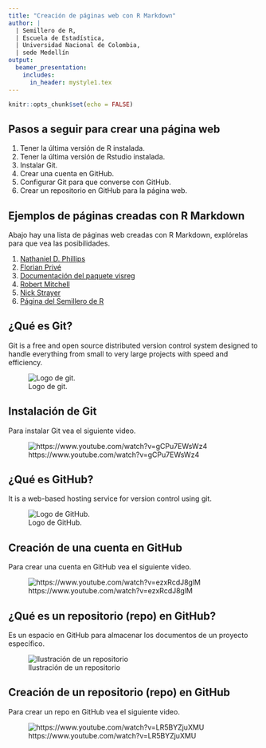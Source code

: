 ```yaml
---
title: "Creación de páginas web con R Markdown"
author: |
  | Semillero de R,
  | Escuela de Estadística,
  | Universidad Nacional de Colombia,
  | sede Medellín
output:
  beamer_presentation:
    includes:
      in_header: mystyle1.tex
---
```


```r
knitr::opts_chunk$set(echo = FALSE)
```


## Pasos a seguir para crear una página web
1. Tener la última versión de R instalada.
2. Tener la última versión de Rstudio instalada.
2. Instalar Git.
1. Crear una cuenta en GitHub.
1. Configurar Git para que converse con GitHub.
2. Crear un repositorio en GitHub para la página web.

## Ejemplos de páginas creadas con R Markdown
Abajo hay una lista de páginas web creadas con R Markdown, explórelas para que vea las posibilidades.

1. [Nathaniel D. Phillips](https://ndphillips.github.io/)
2. [Florian Privé](https://privefl.github.io/)
3. [Documentación del paquete visreg](http://pbreheny.github.io/visreg/)
4. [Robert Mitchell](http://robertmitchellv.com/index.html)
5. [Nick Strayer](http://nickstrayer.me/)
9. [Página del Semillero de R](https://srunal.github.io/)

## ¿Qué es Git?
Git is a free and open source distributed version control system designed to handle everything from small to very large projects with speed and efficiency.

![Logo de git.](git.png)

## Instalación de Git
Para instalar Git vea el siguiente video.

![https://www.youtube.com/watch?v=gCPu7EWsWz4](video.jpg)


## ¿Qué es GitHub?
It is a web-based hosting service for version control using git.

![Logo de GitHub.](GitHub.jpg)

## Creación de una cuenta en GitHub
Para crear una cuenta en GitHub vea el siguiente video.

![https://www.youtube.com/watch?v=ezxRcdJ8glM](video.jpg)

## ¿Qué es un repositorio (repo) en GitHub?
Es un espacio en GitHub para almacenar los documentos de un proyecto específico.

![Ilustración de un repositorio](repository.jpg)

## Creación de un repositorio (repo) en GitHub
Para crear un repo en GitHub vea el siguiente video.

![https://www.youtube.com/watch?v=LR5BYZjuXMU](video.jpg)


